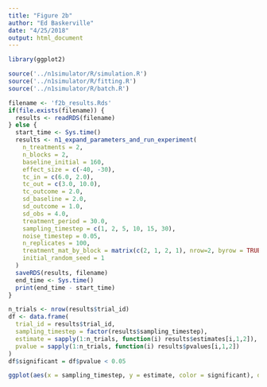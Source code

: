 ```yaml
---
title: "Figure 2b"
author: "Ed Baskerville"
date: "4/25/2018"
output: html_document
---
```


```r
library(ggplot2)
```

```r
source('../n1simulator/R/simulation.R')
source('../n1simulator/R/fitting.R')
source('../n1simulator/R/batch.R')
```

```r
filename <- 'f2b_results.Rds'
if(file.exists(filename)) {
  results <- readRDS(filename)
} else {
  start_time <- Sys.time()
  results <- n1_expand_parameters_and_run_experiment(
    n_treatments = 2,
    n_blocks = 2,
    baseline_initial = 160,
    effect_size = c(-40, -30),
    tc_in = c(6.0, 2.0),
    tc_out = c(3.0, 10.0),
    tc_outcome = 2.0,
    sd_baseline = 2.0,
    sd_outcome = 1.0,
    sd_obs = 4.0,
    treatment_period = 30.0,
    sampling_timestep = c(1, 2, 5, 10, 15, 30),
    noise_timestep = 0.05,
    n_replicates = 100,
    treatment_mat_by_block = matrix(c(2, 1, 2, 1), nrow=2, byrow = TRUE),
    initial_random_seed = 1
  )
  saveRDS(results, filename)
  end_time <- Sys.time()
  print(end_time - start_time)
}
```


```r
n_trials <- nrow(results$trial_id)
df <- data.frame(
  trial_id = results$trial_id,
  sampling_timestep = factor(results$sampling_timestep),
  estimate = sapply(1:n_trials, function(i) results$estimates[i,1,2]),
  pvalue = sapply(1:n_trials, function(i) results$pvalues[i,1,2])
)
df$significant = df$pvalue < 0.05
```

```r
ggplot(aes(x = sampling_timestep, y = estimate, color = significant), data = df) + geom_jitter()
```
